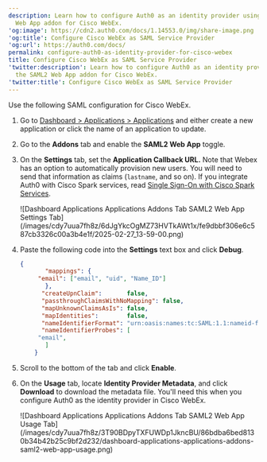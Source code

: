 ```yaml
---
description: Learn how to configure Auth0 as an identity provider using the SAML2
  Web App addon for Cisco WebEx.
'og:image': https://cdn2.auth0.com/docs/1.14553.0/img/share-image.png
'og:title': Configure Cisco WebEx as SAML Service Provider
'og:url': https://auth0.com/docs/
permalink: configure-auth0-as-identity-provider-for-cisco-webex
title: Configure Cisco WebEx as SAML Service Provider
'twitter:description': Learn how to configure Auth0 as an identity provider using
  the SAML2 Web App addon for Cisco WebEx.
'twitter:title': Configure Cisco WebEx as SAML Service Provider
---
```

Use the following <Tooltip tip="Security Assertion Markup Language (SAML): Standardized protocol allowing two parties to exchange authentication information without a password." cta="View Glossary" href="/docs/glossary?term=SAML">SAML</Tooltip> configuration for Cisco WebEx.

1. Go to [Dashboard > Applications > Applications](https://manage.auth0.com/#/applications) and either create a new application or click the name of an application to update.
2. Go to the **Addons** tab and enable the **SAML2 Web App** toggle.
3. On the **Settings** tab, set the **Application Callback URL.** Note that Webex has an option to automatically provision new users. You will need to send that information as claims (`lastname`, and so on). If you integrate Auth0 with Cisco Spark services, read [Single Sign-On with Cisco Spark Services](https://collaborationhelp.cisco.com/article/en-us/lfu88u).

   <Frame>![Dashboard Applications Applications Addons Tab SAML2 Web App Settings Tab](/images/cdy7uua7fh8z/6dJgYkcOgMZ73HVTkAWt1x/fe9dbbf306e6c587cb3326c00a3b4e1f/2025-02-27_13-59-00.png)</Frame>
4. Paste the following code into the **Settings** text box and click **Debug**.

   ```json lines
   {
          "mappings": {
        "email": ["email", "uid", "Name_ID"]
          },
         "createUpnClaim":       false,
         "passthroughClaimsWithNoMapping": false,
         "mapUnknownClaimsAsIs": false,
         "mapIdentities":        false,
         "nameIdentifierFormat": "urn:oasis:names:tc:SAML:1.1:nameid-format:emailAddress",
         "nameIdentifierProbes": [
        "email",
          ]
       }
   ```


   

   
5. Scroll to the bottom of the tab and click **Enable**.
6. On the **Usage** tab, locate **Identity Provider Metadata**, and click **Download** to download the metadata file. You'll need this when you configure Auth0 as the identity provider in Cisco WebEx.

   <Frame>![Dashboard Applications Applications Addons Tab SAML2 Web App Usage Tab](/images/cdy7uua7fh8z/3T90BDpyTXFUWDp1JkncBU/86bdba6bed8130b34b42b25c9bf2d232/dashboard-applications-applications-addons-saml2-web-app-usage.png)</Frame>